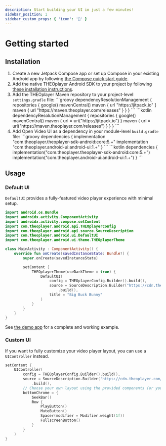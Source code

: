 ```yaml
---
description: Start building your UI in just a few minutes!
sidebar_position: 1
sidebar_custom_props: { 'icon': '🚀' }
---
```


# Getting started


## Installation

1.  Create a new Jetpack Compose app or set up Compose in your existing Android app by following [the Compose quick start guide](https://developer.android.com/jetpack/compose/setup).
2.  Add the native THEOplayer Android SDK to your project by following [these installation instructions](https://github.com/THEOplayer/theoplayer-sdk-android#installation).
3.  Add the THEOplayer Maven repository to your project-level `settings.gradle` file:
    <Tabs queryString="lang">
       <!-- prettier-ignore-start -->
       <TabItem value="groovy" label="Groovy">
        ```groovy
        dependencyResolutionManagement {
            repositories {
                google()
                mavenCentral()
                maven { url "https://jitpack.io" }
                maven { url "https://maven.theoplayer.com/releases" }
            }
        }
        ```
        </TabItem>
        <TabItem value="kotlin" label="Kotlin">
        ```kotlin
        dependencyResolutionManagement {
            repositories {
                google()
                mavenCentral()
                maven { url = uri("https://jitpack.io") }
                maven { url = uri("https://maven.theoplayer.com/releases") }
            }
        }
        ```
        </TabItem>
        <!-- prettier-ignore-end -->
    </Tabs>
4.  Add Open Video UI as a dependency in your module-level `build.gradle` file:
    <Tabs queryString="lang">
       <!-- prettier-ignore-start -->
       <TabItem value="groovy" label="Groovy">
        ```groovy
        dependencies {
            implementation "com.theoplayer.theoplayer-sdk-android:core:5.+"
            implementation "com.theoplayer.android-ui:android-ui:1.+"
        }
        ```
        </TabItem>
        <TabItem value="kotlin" label="Kotlin">
        ```kotlin
        dependencies {
            implementation("com.theoplayer.theoplayer-sdk-android:core:5.+")
            implementation("com.theoplayer.android-ui:android-ui:1.+")
        }
        ```
        </TabItem>
        <!-- prettier-ignore-end -->
    </Tabs>

## Usage

### Default UI

`DefaultUI` provides a fully-featured video player experience with minimal setup.

```kotlin
import android.os.Bundle
import androidx.activity.ComponentActivity
import androidx.activity.compose.setContent
import com.theoplayer.android.api.THEOplayerConfig
import com.theoplayer.android.api.source.SourceDescription
import com.theoplayer.android.ui.DefaultUI
import com.theoplayer.android.ui.theme.THEOplayerTheme

class MainActivity : ComponentActivity() {
    override fun onCreate(savedInstanceState: Bundle?) {
        super.onCreate(savedInstanceState)

        setContent {
            THEOplayerTheme(useDarkTheme = true) {
                DefaultUI(
                    config = THEOplayerConfig.Builder().build(),
                    source = SourceDescription.Builder("https://cdn.theoplayer.com/video/big_buck_bunny/big_buck_bunny.m3u8")
                        .build(),
                    title = "Big Buck Bunny"
                )
            }
        }
    }
}
```

See [the demo app](https://github.com/THEOplayer/android-ui/blob/main/app/src/main/java/com/theoplayer/android/ui/demo/MainActivity.kt) for a complete and working example.

### Custom UI

If you want to fully customize your video player layout, you can use a `UIController` instead.

```kotlin
setContent {
    UIController(
        config = THEOplayerConfig.Builder().build(),
        source = SourceDescription.Builder("https://cdn.theoplayer.com/video/big_buck_bunny/big_buck_bunny.m3u8")
            .build(),
        // Choose your own layout using the provided components (or your own!)
        bottomChrome = {
            SeekBar()
            Row {
                PlayButton()
                MuteButton()
                Spacer(modifier = Modifier.weight(1f))
                FullscreenButton()
            }
        }
    )
}
```
